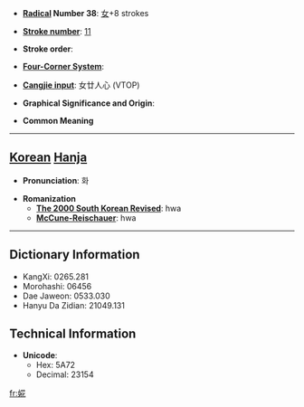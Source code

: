 * '''[[Wiktionary:Chinese radical index| Radical]] Number 38''': [[Wiktionary:Chinese radical index 女|女]]+8 strokes

* '''[[Wiktionary:Chinese total strokes index|Stroke number]]''': [[Wiktionary:Chinese total strokes index 11|11]]

* '''Stroke order''': 

* '''[[Wiktionary:Chinese four corner index|Four-Corner System]]''': 

* '''[[Wiktionary:Chinese Cangjie index|Cangjie input]]''': 女廿人心 (VTOP)

* '''Graphical Significance and Origin''': 

* '''Common Meaning'''

----

== [[Korean]] [[Hanja]] ==

* '''Pronunciation''': 화

* '''Romanization'''
** '''[[The 2000 South Korean Revised Romanization|The 2000 South Korean Revised]]''': hwa
** '''[[McCune-Reischauer]]''': hwa

----

== Dictionary Information ==

* KangXi: 0265.281
* Morohashi: 06456
* Dae Jaweon: 0533.030
* Hanyu Da Zidian: 21049.131

== Technical Information ==

* '''Unicode''':
** Hex: 5A72
** Decimal: 23154

[[fr:婲]]